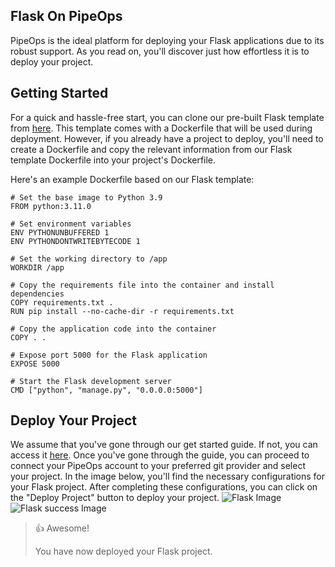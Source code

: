 ## Flask On PipeOps

PipeOps is the ideal platform for deploying your Flask applications due to its robust support. As you read on, you'll discover just how effortless it is to deploy your project.

## Getting Started

For a quick and hassle-free start, you can clone our pre-built Flask template from [here](https://github.com/pipeops-dev/pipeops-flask). This template comes with a Dockerfile that will be used during deployment. However, if you already have a project to deploy, you'll need to create a Dockerfile and copy the relevant information from our Flask template Dockerfile into your project's Dockerfile.

Here's an example Dockerfile based on our Flask template:

```
# Set the base image to Python 3.9
FROM python:3.11.0

# Set environment variables
ENV PYTHONUNBUFFERED 1
ENV PYTHONDONTWRITEBYTECODE 1

# Set the working directory to /app
WORKDIR /app

# Copy the requirements file into the container and install dependencies
COPY requirements.txt .
RUN pip install --no-cache-dir -r requirements.txt

# Copy the application code into the container
COPY . .

# Expose port 5000 for the Flask application
EXPOSE 5000

# Start the Flask development server
CMD ["python", "manage.py", "0.0.0.0:5000"]

```
## Deploy Your Project

We assume that you've gone through our get started guide. If not, you can access it [here](https://docs.pipeops.io/getting-started). Once you've gone through the guide, you can proceed to connect your PipeOps account to your preferred git provider and select your project. In the image below, you'll find the necessary configurations for your Flask project. After completing these configurations, you can click on the "Deploy Project" button to deploy your project.
![Flask Image](https://res.cloudinary.com/djhh4kkml/image/upload/v1679301521/Pipeops/image_7_pupuk9.png)
![Flask success Image](https://res.cloudinary.com/djhh4kkml/image/upload/v1678875019/Pipeops/image_5_bhabno.png)


> 👍 Awesome!
> 
> You have now deployed your Flask project.